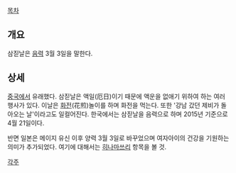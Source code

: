 [[목차]]

== 개요 ==
삼짇날은 [[음력]] 3월 3일을 말한다.

== 상세 ==
[[중국]]에서 유래했다. 삼짇날은 액일(厄日)이기 때문에 액운을 없애기 위하여 하는 여러 행사가 있다. 이날은 [[화전]](花煎)놀이를 하며 화전을 먹는다. 또한 '강남 갔던 제비가 돌아오는 날'이라고도 일컬어진다. 한국에서는 삼짇날을 음력으로 하며 2015년 기준으로 4월 21일이다.

반면 일본은 메이지 유신 이후  양력 3월 3일로 바꾸었으며 여자아이의 건강을 기원하는 의미가 추가되었다. 여기에 대해서는 [[히나마쓰리]] 항목을 볼 것.

[[각주]]
